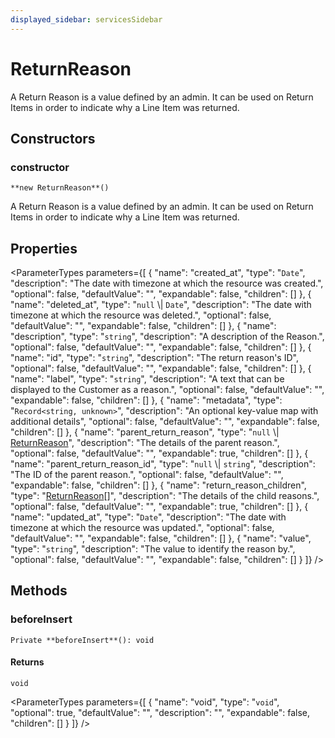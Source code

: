 ```yaml
---
displayed_sidebar: servicesSidebar
---
```



# ReturnReason

A Return Reason is a value defined by an admin. It can be used on Return Items in order to indicate why a Line Item was returned.

## Constructors

### constructor

`**new ReturnReason**()`

A Return Reason is a value defined by an admin. It can be used on Return Items in order to indicate why a Line Item was returned.

## Properties

<ParameterTypes parameters={[
  {
    "name": "created_at",
    "type": "`Date`",
    "description": "The date with timezone at which the resource was created.",
    "optional": false,
    "defaultValue": "",
    "expandable": false,
    "children": []
  },
  {
    "name": "deleted_at",
    "type": "`null` \\| `Date`",
    "description": "The date with timezone at which the resource was deleted.",
    "optional": false,
    "defaultValue": "",
    "expandable": false,
    "children": []
  },
  {
    "name": "description",
    "type": "`string`",
    "description": "A description of the Reason.",
    "optional": false,
    "defaultValue": "",
    "expandable": false,
    "children": []
  },
  {
    "name": "id",
    "type": "`string`",
    "description": "The return reason's ID",
    "optional": false,
    "defaultValue": "",
    "expandable": false,
    "children": []
  },
  {
    "name": "label",
    "type": "`string`",
    "description": "A text that can be displayed to the Customer as a reason.",
    "optional": false,
    "defaultValue": "",
    "expandable": false,
    "children": []
  },
  {
    "name": "metadata",
    "type": "`Record<string, unknown>`",
    "description": "An optional key-value map with additional details",
    "optional": false,
    "defaultValue": "",
    "expandable": false,
    "children": []
  },
  {
    "name": "parent_return_reason",
    "type": "`null` \\| [ReturnReason](ReturnReason.mdx)",
    "description": "The details of the parent reason.",
    "optional": false,
    "defaultValue": "",
    "expandable": true,
    "children": []
  },
  {
    "name": "parent_return_reason_id",
    "type": "`null` \\| `string`",
    "description": "The ID of the parent reason.",
    "optional": false,
    "defaultValue": "",
    "expandable": false,
    "children": []
  },
  {
    "name": "return_reason_children",
    "type": "[ReturnReason](ReturnReason.mdx)[]",
    "description": "The details of the child reasons.",
    "optional": false,
    "defaultValue": "",
    "expandable": true,
    "children": []
  },
  {
    "name": "updated_at",
    "type": "`Date`",
    "description": "The date with timezone at which the resource was updated.",
    "optional": false,
    "defaultValue": "",
    "expandable": false,
    "children": []
  },
  {
    "name": "value",
    "type": "`string`",
    "description": "The value to identify the reason by.",
    "optional": false,
    "defaultValue": "",
    "expandable": false,
    "children": []
  }
]} />

## Methods

### beforeInsert

`Private **beforeInsert**(): void`

#### Returns

`void`

<ParameterTypes parameters={[
  {
    "name": "void",
    "type": "`void`",
    "optional": true,
    "defaultValue": "",
    "description": "",
    "expandable": false,
    "children": []
  }
]} />
